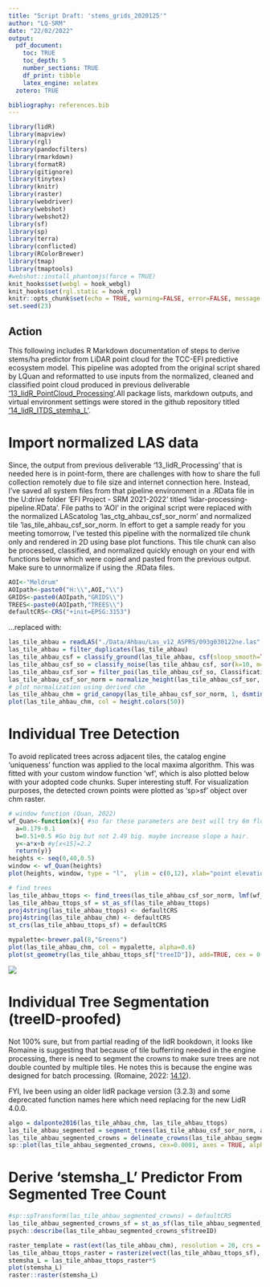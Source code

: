```yaml
---
title: "Script Draft: 'stems_grids_2020125'"
author: "LQ-SRM"
date: "22/02/2022"
output: 
  pdf_document:
    toc: TRUE
    toc_depth: 5
    number_sections: TRUE
    df_print: tibble
    latex_engine: xelatex
  zotero: TRUE

bibliography: references.bib
---
```


```r
library(lidR)
library(mapview)
library(rgl)
library(pandocfilters)
library(rmarkdown)
library(formatR)
library(gitignore)
library(tinytex)
library(knitr)
library(raster)
library(webdriver)
library(webshot)
library(webshot2)
library(sf)
library(sp)
library(terra)
library(conflicted)
library(RColorBrewer)
library(tmap)
library(tmaptools)
#webshot::install_phantomjs(force = TRUE)
knit_hooks$set(webgl = hook_webgl)
knit_hooks$set(rgl.static = hook_rgl)
knitr::opts_chunk$set(echo = TRUE, warning=FALSE, error=FALSE, message = FALSE)
set.seed(23)
```

## Action {.unnumbered}

This following includes R Markdown documentation of steps to derive stems/ha predictor from LiDAR point cloud for the TCC-EFI predictive ecosystem model. This pipeline was adopted from the original script shared by LQuan and reformatted to use inputs from the normalized, cleaned and classified point cloud produced in previous deliverable ['13_lidR_PointCloud_Processing'](https://github.com/seamusrobertmurphy/13_lidR_PointCloud_Processing.git).All package lists, markdown outputs, and virtual environment settings were stored in the github repository titled ['14_lidR_ITDS_stemha_L'](https://github.com/seamusrobertmurphy/14_lidR_ITDS_stemsha_L.git).

# Import normalized LAS data

Since, the output from previous deliverable '13_lidR_Processing' that is needed here is in point-form, there are challenges with how to share the full collection remotely due to file size and internet connection here. Instead, I've saved all system files from that pipeline environment in a .RData file in the U:drive folder 'EFI Project - SRM 2021-2022' titled 'lidar-processing-pipeline.RData'. File paths to 'AOI' in the original script were replaced with the normalized LAScatolog 'las_ctg_ahbau_csf_sor_norm' and normalized tile 'las_tile_ahbau_csf_sor_norm. In effort to get a sample ready for you meeting tomorrow, I've tested this pipeline with the normalized tile chunk only and rendered in 2D using base plot functions. This tile chunk can also be processed, classified, and normalized quickly enough on your end with functions below which were copied and pasted from the previous output. Make sure to unnormalize if using the .RData files.

```r
AOI<-"Meldrum"
AOIpath<-paste0("H:\\",AOI,"\\")
GRIDS<-paste0(AOIpath,"GRIDS\\")
TREES<-paste0(AOIpath,"TREES\\")
defaultCRS<-CRS("+init=EPSG:3153")
```

...replaced with:

```r
las_tile_ahbau = readLAS("./Data/Ahbau/Las_v12_ASPRS/093g030122ne.las", select = 'xyzr')
las_tile_ahbau = filter_duplicates(las_tile_ahbau)
las_tile_ahbau_csf = classify_ground(las_tile_ahbau, csf(sloop_smooth=TRUE, 0.5, 1))
las_tile_ahbau_csf_so = classify_noise(las_tile_ahbau_csf, sor(k=10, m=3))
las_tile_ahbau_csf_sor = filter_poi(las_tile_ahbau_csf_so, Classification != LASNOISE)
las_tile_ahbau_csf_sor_norm = normalize_height(las_tile_ahbau_csf_sor, knnidw())
# plot normalization using derived chm
las_tile_ahbau_chm = grid_canopy(las_tile_ahbau_csf_sor_norm, 1, dsmtin(8))
plot(las_tile_ahbau_chm, col = height.colors(50))
```

# Individual Tree Detection

To avoid replicated trees across adjacent tiles, the catalog engine 'uniqueness' function was applied to the local maxima algorithm. This was fitted with your custom window function 'wf', which is also plotted below with your adopted code chunks. Super interesting stuff. For visualization purposes, the detected crown points were plotted as 'sp>sf' object over chm raster.

```r
# window function (Quan, 2022)
wf_Quan<-function(x){ #so far these parameters are best will try 6m floor. 
  a=0.179-0.1
  b=0.51+0.5 #Go big but not 2.49 big. maybe increase slope a hair.
  y<-a*x+b #y[x<15]=2.2
  return(y)}
heights <- seq(0,40,0.5)
window <- wf_Quan(heights)
plot(heights, window, type = "l",  ylim = c(0,12), xlab="point elevation (m)", ylab="window diameter (m)")

# find trees
las_tile_ahbau_ttops <- find_trees(las_tile_ahbau_csf_sor_norm, lmf(wf_Quan), uniqueness = "bitmerge")
las_tile_ahbau_ttops_sf = st_as_sf(las_tile_ahbau_ttops)
proj4string(las_tile_ahbau_ttops) <- defaultCRS
proj4string(las_tile_ahbau_chm) <- defaultCRS
st_crs(las_tile_ahbau_ttops_sf) = defaultCRS

mypalette<-brewer.pal(8,"Greens")
plot(las_tile_ahbau_chm, col = mypalette, alpha=0.6)
plot(st_geometry(las_tile_ahbau_ttops_sf["treeID"]), add=TRUE, cex = 0.001, pch=19, col = 'red', alpha=0.8)
```

![](Data/treeI.png)

# Individual Tree Segmentation (treeID-proofed)

Not 100% sure, but from partial reading of the lidR bookdown, it looks like Romaine is suggesting that because of tile bufferring needed in the engine processing, there is need to segment the crowns to make sure trees are not double counted by multiple tiles. He notes this is because the engine was designed for batch processing. (Romaine, 2022: [14.12](https://r-lidar.github.io/lidRbook/engine.html#engine-its)).

FYI, Ive been using an older lidR package version (3.2.3) and some deprecated function names here which need replacing for the new LidR 4.0.0.

```r
algo = dalponte2016(las_tile_ahbau_chm, las_tile_ahbau_ttops)
las_tile_ahbau_segmented = segment_trees(las_tile_ahbau_csf_sor_norm, algo)
las_tile_ahbau_segmented_crowns = delineate_crowns(las_tile_ahbau_segmented, type = 'convex')
sp::plot(las_tile_ahbau_segmented_crowns, cex=0.0001, axes = TRUE, alpha=0.3)
```

# Derive 'stemsha_L' Predictor From Segmented Tree Count

```r
#sp::spTransform(las_tile_ahbau_segmented_crowns) = defaultCRS
las_tile_ahbau_segmented_crowns_sf = st_as_sf(las_tile_ahbau_segmented_crowns, coords = c("XTOP", "YTOP"), st_crs=defaultCRS)
psych::describe(las_tile_ahbau_segmented_crowns_sf$treeID)

raster_template = rast(ext(las_tile_ahbau_chm), resolution = 20, crs = st_crs(las_tile_ahbau_chm)$wkt)
las_tile_ahbau_ttops_raster = rasterize(vect(las_tile_ahbau_ttops_sf), raster_template, fun = sum, touches = TRUE)
stemsha_L = las_tile_ahbau_ttops_raster*5
plot(stemsha_L)
raster::raster(stemsha_L)
```
